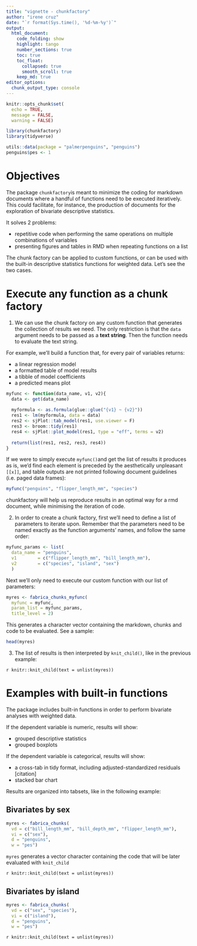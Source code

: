 ```yaml
---
title: "vignette - chunkfactory"
author: "irene cruz"
date: "`r format(Sys.time(), '%d-%m-%y')`"
output:
  html_document: 
    code_folding: show
    highlight: tango
    number_sections: true
    toc: true
    toc_float:
      collapsed: true
      smooth_scroll: true
    keep_md: true
editor_options: 
  chunk_output_type: console
---
```


```r
knitr::opts_chunk$set(
  echo = TRUE, 
  message = FALSE, 
  warning = FALSE)
```

```r
library(chunkfactory)
library(tidyverse)
```

```r
utils::data(package = "palmerpenguins", "penguins")
penguins$pes <- 1
```


# Objectives
The package `chunkfactory`is meant to minimize the coding for markdown documents where a handful of functions need to be executed iteratively. This could facilitate, for instance, the production of documents for the exploration of bivariate descriptive statistics. 

It solves 2 problems: 

* repetitive code when performing the same operations on multiple combinations of variables
* presenting figures and tables in RMD when repeating functions on a list

The chunk factory can be applied to custom functions, or can be used with the built-in descriptive statistics functions for weighted data. Let's see the two cases. 

# Execute any function as a chunk factory {.tabset}

1. We can use the chunk factory on any custom function that generates the collection of results we need. The only restriction is that the `data` argument needs to be passed as a **text string**. Then the function needs to evaluate the text string. 

For example, we'll build a function that, for every pair of variables returns: 

* a linear regression model
* a formatted table of model results
* a tibble of model coefficients
* a predicted means plot

```r
myfunc <- function(data_name, v1, v2){
  data <- get(data_name)
  
  myformula <- as.formula(glue::glue("{v1} ~ {v2}"))
  res1 <- lm(myformula, data = data)
  res2 <- sjPlot::tab_model(res1, use.viewer = F)
  res3 <- broom::tidy(res1)
  res4 <- sjPlot::plot_model(res1, type = "eff", terms = v2)
  
  return(list(res1, res2, res3, res4))
}
```


If we were to simply execute `myfunc()`and get the list of results it produces as is, we'd find each element is preceded by the aesthetically unpleasant `[[x]]`, and table outputs are not printed following document guidelines (i.e. paged data frames): 

```r
myfunc("penguins", "flipper_length_mm", "species")

```

chunkfactory will help us reproduce results in an optimal way for a rmd document, while minimising the iteration of code. 

2. In order to create a chunk factory, first we'll need to define a list of parameters to iterate upon. Remember that the parameters need to be named exactly as the function arguments' names, and follow the same order: 

```r
myfunc_params <- list(
  data_name = "penguins", 
  v1        = c("flipper_length_mm", "bill_length_mm"),
  v2        = c("species", "island", "sex")
  )
```

Next we'll only need to execute our custom function with our list of parameters: 

```r
myres <- fabrica_chunks_myfunc(
  myfunc = myfunc, 
  param_list = myfunc_params, 
  title_level = 2)
```

This generates a character vector containing the markdown, chunks and code to be evaluated. See a sample:

```r
head(myres)
```

3. The list of results is then interpreted by `knit_child()`, like in the previous example:

`r knitr::knit_child(text = unlist(myres))`



# Examples with built-in functions

The package includes built-in functions in order to perform bivariate analyses with weighted data. 

If the dependent variable is numeric, results will show: 

* grouped descriptive statistics
* grouped boxplots

If the dependent variable is categorical, results will show:

* a cross-tab in tidy format, including adjusted-standardized residuals [citation]
* stacked bar chart

Results are organized into tabsets, like in the following example: 

## Bivariates by sex {.tabset}
```r
myres <- fabrica_chunks(
  vd = c("bill_length_mm", "bill_depth_mm", "flipper_length_mm"), 
  vi = c("sex"), 
  d = "penguins", 
  w = "pes")
```

`myres` generates a vector character containing the code that will be later evaluated with `knit_child` 

`r knitr::knit_child(text = unlist(myres))`


## Bivariates by island {.tabset}
```r
myres <- fabrica_chunks(
  vd = c("sex", "species"), 
  vi = c("island"), 
  d = "penguins", 
  w = "pes")
```

`r knitr::knit_child(text = unlist(myres))`
